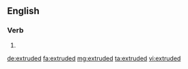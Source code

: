 ==English==

===Verb===
{{head|en}}

# {{en-past of|extrude}}

[[de:extruded]]
[[fa:extruded]]
[[mg:extruded]]
[[ta:extruded]]
[[vi:extruded]]